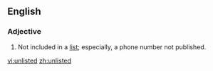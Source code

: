 ==English==

===Adjective===
{{en-adj|-}}

# Not included in a [[list]]; especially, a phone number not published.

[[vi:unlisted]]
[[zh:unlisted]]